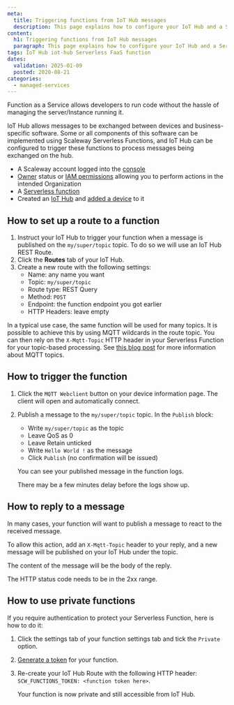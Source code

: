 ```yaml
---
meta:
  title: Triggering functions from IoT Hub messages
  description: This page explains how to configure your IoT Hub and a Serverless function to trigger the function when a message is published on the Hub.
content:
  h1: Triggering functions from IoT Hub messages
  paragraph: This page explains how to configure your IoT Hub and a Serverless function to trigger the function when a message is published on the Hub.
tags: IoT Hub iot-hub Serverless FaaS function
dates:
  validation: 2025-01-09
  posted: 2020-08-21
categories:
  - managed-services
---
```


Function as a Service allows developers to run code without the hassle of managing the server/Instance running it.

IoT Hub allows messages to be exchanged between devices and business-specific software. Some or all components of this software can be implemented using Scaleway Serverless Functions, and IoT Hub can be configured to trigger these functions to process messages being exchanged on the hub.

<Macro id="requirements" />

- A Scaleway account logged into the [console](https://console.scaleway.com)
- [Owner](/identity-and-access-management/iam/concepts/#owner) status or [IAM permissions](/identity-and-access-management/iam/concepts/#permission) allowing you to perform actions in the intended Organization
- A [Serverless function](/serverless/functions/how-to/create-a-function/)
- Created an [IoT Hub](/managed-services/iot-hub/how-to/create-hub/) and [added a device](/managed-services/iot-hub/how-to/add-device/) to it

## How to set up a route to a function

1. Instruct your IoT Hub to trigger your function when a message is published on the `my/super/topic` topic. To do so we will use an IoT Hub REST Route.
2. Click the **Routes** tab of your IoT Hub.
3. Create a new route with the following settings:
    - Name: any name you want
    - Topic: `my/super/topic`
    - Route type: REST Query
    - Method: `POST`
    - Endpoint: the function endpoint you got earlier
    - HTTP Headers: leave empty

In a typical use case, the same function will be used for many topics. It is possible to achieve this by using MQTT wildcards in the route topic. You can then rely on the `X-Mqtt-Topic` HTTP header in your Serverless Function for your topic-based processing. See [this blog post](https://www.scaleway.com/en/blog/scaleway-iot-hub-introduction-to-mqtt-topics/) for more information about MQTT topics.

## How to trigger the function

1. Click the `MQTT Webclient` button on your device information page. The client will open and automatically connect.
2. Publish a message to the `my/super/topic` topic. In the `Publish` block:
    - Write `my/super/topic` as the topic
    - Leave QoS as 0
    - Leave Retain unticked
    - Write `Hello World !` as the message
    - Click `Publish` (no confirmation will be issued)

    You can see your published message in the function logs.

    <Message type="note">
      There may be a few minutes delay before the logs show up.
    </Message>

## How to reply to a message

In many cases, your function will want to publish a message to react to the received message.

To allow this action, add an `X-Mqtt-Topic` header to your reply, and a new message will be published on your IoT Hub under the topic.

The content of the message will be the body of the reply.

<Message type="important">
  The HTTP status code needs to be in the 2xx range.
</Message>


## How to use private functions

If you require authentication to protect your Serverless Function, here is how to do it:

1. Click the settings tab of your function settings tab and tick the `Private` option.
2. [Generate a token](/serverless/functions/how-to/create-auth-token-from-console/) for your function.
3. Re-create your IoT Hub Route with the following HTTP header: `SCW_FUNCTIONS_TOKEN: <function token here>`.

    Your function is now private and still accessible from IoT Hub.


